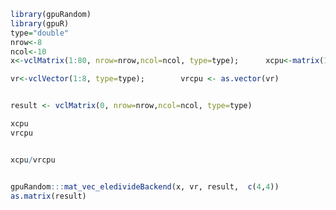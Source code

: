 <!--
%\VignetteEngine{knitr::knitr}
%\VignetteIndexEntry{matrix_divide_vector}
-->


```r
library(gpuRandom)
library(gpuR)
type="double"
nrow<-8
ncol<-10
x<-vclMatrix(1:80, nrow=nrow,ncol=ncol, type=type);      xcpu<-matrix(1:80, nrow=nrow,ncol=ncol)

vr<-vclVector(1:8, type=type);        vrcpu <- as.vector(vr)


result <- vclMatrix(0, nrow=nrow,ncol=ncol, type=type)

xcpu 
vrcpu


xcpu/vrcpu


gpuRandom:::mat_vec_eledivideBackend(x, vr, result,  c(4,4))
as.matrix(result)



```